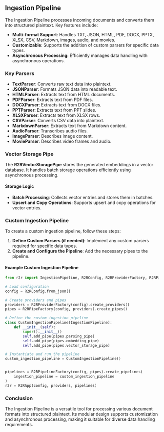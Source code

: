 ## Ingestion Pipeline

The Ingestion Pipeline processes incoming documents and converts them into structured plaintext. Key features include:

- **Multi-format Support**: Handles TXT, JSON, HTML, PDF, DOCX, PPTX, XLSX, CSV, Markdown, images, audio, and movies.
- **Customizable**: Supports the addition of custom parsers for specific data types.
- **Asynchronous Processing**: Efficiently manages data handling with asynchronous operations.

### Key Parsers

- **TextParser**: Converts raw text data into plaintext.
- **JSONParser**: Formats JSON data into readable text.
- **HTMLParser**: Extracts text from HTML documents.
- **PDFParser**: Extracts text from PDF files.
- **DOCXParser**: Extracts text from DOCX files.
- **PPTParser**: Extracts text from PPT slides.
- **XLSXParser**: Extracts text from XLSX rows.
- **CSVParser**: Converts CSV data into plaintext.
- **MarkdownParser**: Extracts text from Markdown content.
- **AudioParser**: Transcribes audio files.
- **ImageParser**: Describes image content.
- **MovieParser**: Describes video frames and audio.

### Vector Storage Pipe

The **R2RVectorStoragePipe** stores the generated embeddings in a vector database. It handles batch storage operations efficiently using asynchronous processing.

#### Storage Logic

- **Batch Processing**: Collects vector entries and stores them in batches.
- **Upsert and Copy Operations**: Supports upsert and copy operations for vector entries.

### Custom Ingestion Pipeline

To create a custom ingestion pipeline, follow these steps:

1. **Define Custom Parsers (if needed)**: Implement any custom parsers required for specific data types.
2. **Create and Configure the Pipeline**: Add the necessary pipes to the pipeline.

#### Example Custom Ingestion Pipeline

```python copy
from r2r import IngestionPipeline, R2RConfig, R2RProviderFactory, R2RPipeFactory, R2RPipelineFactory

# Load configuration
config = R2RConfig.from_json()

# Create providers and pipes
providers = R2RProviderFactory(config).create_providers()
pipes = R2RPipeFactory(config, providers).create_pipes()

# Define the custom ingestion pipeline
class CustomIngestionPipeline(IngestionPipeline):
    def __init__(self):
        super().__init__()
        self.add_pipe(pipes.parsing_pipe)
        self.add_pipe(pipes.embedding_pipe)
        self.add_pipe(pipes.vector_storage_pipe)

# Instantiate and run the pipeline
custom_ingestion_pipeline = CustomIngestionPipeline()


pipelines = R2RPipelineFactory(config, pipes).create_pipelines(
    ingestion_pipeline = custom_ingestion_pipeline
)
r2r = R2RApp(config, providers, pipelines)
```

### Conclusion

The Ingestion Pipeline is a versatile tool for processing various document formats into structured plaintext. Its modular design supports customization and asynchronous processing, making it suitable for diverse data handling requirements.